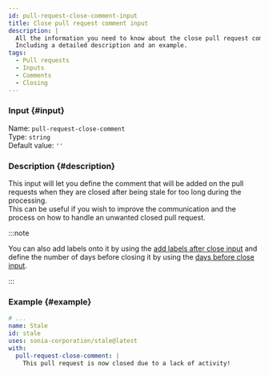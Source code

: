 ```yaml
---
id: pull-request-close-comment-input
title: Close pull request comment input
description: |
  All the information you need to know about the close pull request comment input.
  Including a detailed description and an example.
tags:
  - Pull requests
  - Inputs
  - Comments
  - Closing
---
```


### Input {#input}

Name: `pull-request-close-comment`  
Type: `string`  
Default value: `''`

### Description {#description}

This input will let you define the comment that will be added on the pull requests when they are closed after being stale for too long during the processing.  
This can be useful if you wish to improve the communication and the process on how to handle an unwanted closed pull request.

:::note

You can also add labels onto it by using the [add labels after close input](pull-request-add-labels-after-close-input)
and define the number of days before closing it by using the [days before close input](pull-request-days-before-close-input).

:::

### Example {#example}

```yml {6-7}
# ...
name: Stale
id: stale
uses: sonia-corporation/stale@latest
with:
  pull-request-close-comment: |
    This pull request is now closed due to a lack of activity!
```
